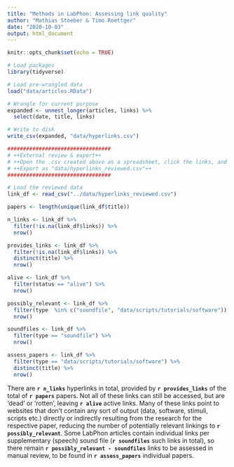 ```yaml
---
title: "Methods in LabPhon: Assessing link quality"
author: "Mathias Stoeber & Timo Roettger"
date: "2020-10-03"
output: html_document
---
```


```r
knitr::opts_chunk$set(echo = TRUE)
```

```r
# Load packages
library(tidyverse)
```

```r
# Load pre-wrangled data
load("data/articles.RData")

# Wrangle for current purpose
expanded <- unnest_longer(articles, links) %>%
  select(date, title, links)

# Write to disk
write_csv(expanded, "data/hyperlinks.csv")
```

```r
#################################
# ++External review & export++
# ++Open the .csv created above as a spreadsheet, click the links, and add some tags++
# ++Export as "data/hyperlinks_reviewed.csv"++
#################################
```

```r
# Load the reviewed data
link_df <- read_csv("../data/hyperlinks_reviewed.csv")

papers <- length(unique(link_df$title))

n_links <- link_df %>%
  filter(!is.na(link_df$links)) %>%
  nrow()

provides_links <- link_df %>% 
  filter(!is.na(link_df$links)) %>% 
  distinct(title) %>% 
  nrow()

alive <- link_df %>% 
  filter(status == "alive") %>% 
  nrow()

possibly_relevant <- link_df %>% 
  filter(type  %in% c("soundfile", "data/scripts/tutorials/software")) %>% 
  nrow()

soundfiles <- link_df %>% 
  filter(type == "soundfile") %>% 
  nrow()

assess_papers <- link_df %>% 
  filter(type == "data/scripts/tutorials/software") %>% 
  distinct(title) %>% 
  nrow()
```

There are **`r n_links`** hyperlinks in total, provided by **`r provides_links`** of the total of **`r papers`** papers. Not all of these links can still be accessed, but are 'dead' or 'rotten', leaving **`r alive`** active links. Many of these links point to websites that don't contain any sort of output (data, software, stimuli, scripts etc.) directly or indirectly resulting from the research for the respective paper, reducing the number of potentially relevant linkings to **`r possibly_relevant`**. Some LabPhon articles contain individual links per supplementary (speech) sound file (**`r soundfiles`** such links in total), so there remain **`r possibly_relevant - soundfiles`** links to be assessed in manual review, to be found in **`r assess_papers`** individual papers.
